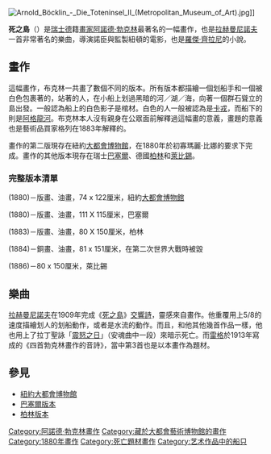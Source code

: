 {{For|同名电子游戏|死之岛 (游戏)}}
[[File:Arnold_Böcklin_-_Die_Toteninsel_II_(Metropolitan_Museum_of_Art).jpg|thumb]]]]

'''死之島'''（{{lang-de|Die Toteninsel}}）是[[瑞士|瑞士]][[德國|德]]籍[[畫家|畫家]][[阿諾德·勃克林|阿諾德·勃克林]]最著名的一幅畫作，也是[[拉赫曼尼諾夫|拉赫曼尼諾夫]]一首非常著名的樂曲，導演諾臣與監製紐頓的電影，也是[[羅傑·齊拉尼|羅傑·齊拉尼]]的小說。

== 畫作 ==

這幅畫作，布克林一共畫了數個不同的版本。所有版本都描繪一個划船手和一個被白色包裹著的，站著的人，在小船上划過黑暗的河／湖／海，向著一個群石聳立的島出發。一般認為船上的白色影子是棺材。白色的人一般被認為是[[卡戎|卡戎]]，而船下的則是[[阿格龍河|阿格龍河]]。布克林本人沒有親身在公眾面前解釋過這幅畫的意義，畫題的意義也是藝術品買家格列在1883年解釋的。

畫作的第二版現存在紐約[[大都會博物館|大都會博物館]]，在1880年於初寡瑪麗·比娜的要求下完成。畫作的其他版本現存在瑞士[[巴塞爾|巴塞爾]]、德國[[柏林|柏林]]和[[萊比錫|萊比錫]]。

=== 完整版本清單 ===
(1880)－版畫、油畫，74 x 122厘米，紐約[[大都會博物館|大都會博物館]]

(1880)－版畫、油畫，111 X 115厘米，巴塞爾

(1883)－版畫、油畫，80 X 150厘米，柏林

(1884)－銅畫、油畫，81 x 151厘米，在第二次世界大戰時被毀

(1886)－80 x 150厘米，萊比錫

== 樂曲 ==
[[拉赫曼尼諾夫|拉赫曼尼諾夫]]在1909年完成《[[死之島_(拉赫曼尼諾夫)|死之島]]》[[交響詩|交響詩]]，靈感來自畫作。他重覆用上5/8的速度描繪划人的划船動作，或者是水流的動作。而且，和他其他幾首作品一樣，他也用上了拉丁聖詠「[[震怒之日|震怒之日]]」（安魂曲中一段）來暗示死亡。而[[雷格|雷格]]於1913年寫成的《四首勃克林畫作的音詩》，當中第3首也是以本畫作為題材。

== 參見 ==

* [https://web.archive.org/web/20070930231846/http://www.metmuseum.org/Works_of_Art/viewOne.asp?dep=11&viewMode=1&item=26.90 紐約大都會博物館]
* [http://virtuell.kunstmuseumbasel.ch/Apps/WebObjects/KMBSiteVirtuell.woa/1/wo/2BbbTTM303ZdPQKEC7hTb0/4.1.7.3.1.10.1.3 巴塞爾版本]{{dead link|date=2018年1月 |bot=InternetArchiveBot |fix-attempted=yes }}
* [https://web.archive.org/web/20051127234318/http://www.smb.spk-berlin.de/ang/vg/s3.html 柏林版本]

[[Category:阿諾德·勃克林畫作|Category:阿諾德·勃克林畫作]]
[[Category:藏於大都會藝術博物館的畫作|Category:藏於大都會藝術博物館的畫作]]
[[Category:1880年畫作|Category:1880年畫作]]
[[Category:死亡題材畫作|Category:死亡題材畫作]]
[[Category:艺术作品中的船只|Category:艺术作品中的船只]]